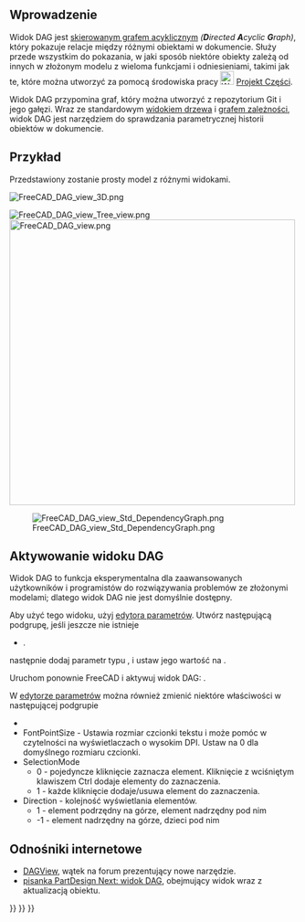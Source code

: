 <languages/>
{{TOCright}}

<span id="Introduction"></span>
==Wprowadzenie==

Widok DAG jest [https://en.wikipedia.org/wiki/Directed_acyclic_graph skierowanym grafem acyklicznym] ''('''D'''irected '''A'''cyclic '''G'''raph)'', który pokazuje relacje między różnymi obiektami w dokumencie. Służy przede wszystkim do pokazania, w jaki sposób niektóre obiekty zależą od innych w złożonym modelu z wieloma funkcjami i odniesieniami, takimi jak te, które można utworzyć za pomocą środowiska pracy [[Image:Workbench_PartDesign.svg|24px]] [[PartDesign_Workbench/pl|Projekt Części]].

Widok DAG przypomina graf, który można utworzyć z repozytorium Git i jego gałęzi. Wraz ze standardowym [[Tree_view/pl|widokiem drzewa]] i [[Std_DependencyGraph/pl|grafem zależności]], widok DAG jest narzędziem do sprawdzania parametrycznej historii obiektów w dokumencie.

<span id="Example"></span>
==Przykład==

Przedstawiony zostanie prosty model z różnymi widokami.

[[File:FreeCAD_DAG_view_3D.png]]
{{Caption|Modelowanie za pomocą kształtów 2D i 3D.}}

[[File:FreeCAD_DAG_view_Tree_view.png]] [[File:FreeCAD_DAG_view.png|x500px]]

{{Caption|Po lewej: obiekty pokazane w standardowym [[Tree_view/pl|widoku drzewa]]. Po prawej: obiekty pokazane w widoku DAG.}}

[[File:FreeCAD_DAG_view_Std_DependencyGraph.png]]

{{Caption|Relacje między obiektami pokazanymi w [[Std_DependencyGraph/pl|grafie zależności]].}}

<span id="Activating_the_DAG_View"></span>
==Aktywowanie widoku DAG==

Widok DAG to funkcja eksperymentalna dla zaawansowanych użytkowników i programistów do rozwiązywania problemów ze złożonymi modelami; dlatego widok DAG nie jest domyślnie dostępny.

Aby użyć tego widoku, użyj [[Std DlgParameter|edytora parametrów]]. Utwórz następującą podgrupę, jeśli jeszcze nie istnieje
* {{incode|BaseApp/Preferences/DockWindows/DAGView}}.

następnie dodaj parametr {{incode|Enabled}} typu {{incode|Boolean}}, i ustaw jego wartość na {{TRUE/pl}}.

Uruchom ponownie FreeCAD i aktywuj widok DAG: {{MenuCommand|{{StdMenu|[[Std_View_Menu|Widok]]}} → Panele → Widok DAG}}.

W [[Std_DlgParameter/pl|edytorze parametrów]] można również zmienić niektóre właściwości w następującej podgrupie
* {{incode|BaseApp/Preferences/DAGView}}
* FontPointSize - Ustawia rozmiar czcionki tekstu i może pomóc w czytelności na wyświetlaczach o wysokim DPI. Ustaw na 0 dla domyślnego rozmiaru czcionki.
* SelectionMode
** 0 - pojedyncze kliknięcie zaznacza element. Kliknięcie z wciśniętym klawiszem Ctrl dodaje elementy do zaznaczenia. 
** 1 - każde kliknięcie dodaje/usuwa element do zaznaczenia.
* Direction - kolejność wyświetlania elementów.
** 1 - element podrzędny na górze, element nadrzędny pod nim
** -1 - element nadrzędny na górze, dzieci pod nim

<span id="Links"></span>
==Odnośniki internetowe==

* [https://forum.freecad.org/viewtopic.php?f=20&t=11276 DAGView], wątek na forum prezentujący nowe narzędzie.
* [https://forum.freecad.org/viewtopic.php?t=15375 pisanka PartDesign Next: widok DAG], obejmujący widok wraz z aktualizacją obiektu.


{{Interface navi{{#translation:}}}}
{{Std Base navi{{#translation:}}}}
{{Userdocnavi{{#translation:}}}}